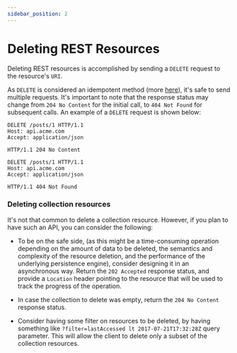 ```yaml
---
sidebar_position: 2
---
```


# Deleting REST Resources
Deleting REST resources is accomplished by sending a `DELETE` request to the resource's `URI`.

As `DELETE` is considered an idempotent method (more [here](/docs/guidelines/advanced/idemptency-and-safety)), it's safe to send multiple requests. It's important to note that
the response status may change from `204 No Content` for the initial call, to `404 Not Found` for subsequent calls.
An example of a `DELETE` request is shown below:

<Tabs>
<TabItem value="initial 204" label="Initial DELETE">

```http
DELETE /posts/1 HTTP/1.1
Host: api.acme.com
Accept: application/json

HTTP/1.1 204 No Content
```

</TabItem>
<TabItem value="subsequent-404" label="Subsequent DELETE">

```http
DELETE /posts/1 HTTP/1.1
Host: api.acme.com
Accept: application/json

HTTP/1.1 404 Not Found
```

</TabItem>
</Tabs>

### Deleting collection resources

It's not that common to delete a collection resource. However, if you plan to have such an API, you can consider the following:

* To be on the safe side, (as this might be a time-consuming operation depending on the amount of data to be deleted, the semantics and complexity of the resource deletion, and the performance of the underlying persistence engine), consider designing it in an asynchronous way.
Return the `202 Accepted` response status, and provide a `Location` header pointing to the resource that will be used to track the progress of the operation.

* In case the collection to delete was empty, return the `204 No Content` response status.

* Consider having some filter on resources to be deleted, by having something like `?filter=lastAccessed lt 2017-07-21T17:32:28Z` query parameter. This will allow the client to delete only a subset of the collection resources.